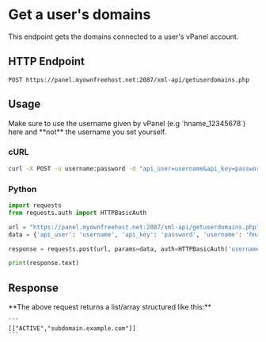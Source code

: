 
# Get a user's domains
This endpoint gets the domains connected to a user's vPanel account.


## HTTP Endpoint

`POST https://panel.myownfreehost.net:2087/xml-api/getuserdomains.php`

## Usage
<Callout type="warning" emoji="⚠️">
    Make sure to use the username given by vPanel (e.g `hname_12345678`) here and **not** the username you set yourself.
</Callout>

### cURL
```bash
curl -X POST -u username:password -d "api_user=username&api_key=password&username=hname_12345678" "https://panel.myownfreehost.net:2087/xml-api/getuserdomains.php"
```


### Python
```python highlight=24-25,27
import requests
from requests.auth import HTTPBasicAuth

url = "https://panel.myownfreehost.net:2087/xml-api/getuserdomains.php"
data = {'api_user': 'username', 'api_key': 'password', 'username': 'hname_12345678'}

response = requests.post(url, params=data, auth=HTTPBasicAuth('username', 'password'))

print(response.text)
```


## Response

<Callout emoji="💡">
    **The above request returns a list/array structured like this:**

    ```
    [["ACTIVE","subdomain.example.com"]]
    ```
</Callout>
